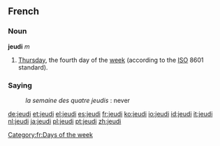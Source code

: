 ==French==
===Noun===
'''jeudi''' ''m''

#[[Thursday]], the fourth day of the [[week]] (according to the [[ISO]] 8601 standard).

===Saying===
:''la semaine des quatre jeudis'' : never

[[Category:fr:Days of the week]]

[[de:jeudi]]
[[et:jeudi]]
[[el:jeudi]]
[[es:jeudi]]
[[fr:jeudi]]
[[ko:jeudi]]
[[io:jeudi]]
[[id:jeudi]]
[[it:jeudi]]
[[nl:jeudi]]
[[ja:jeudi]]
[[pl:jeudi]]
[[pt:jeudi]]
[[zh:jeudi]]